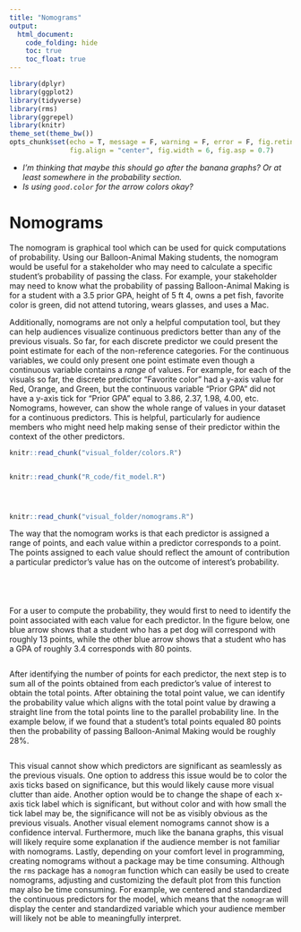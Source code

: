```yaml
---
title: "Nomograms"
output:
  html_document:
    code_folding: hide
    toc: true
    toc_float: true
---
```


```r
library(dplyr)
library(ggplot2)
library(tidyverse)
library(rms)
library(ggrepel)
library(knitr)
theme_set(theme_bw())
opts_chunk$set(echo = T, message = F, warning = F, error = F, fig.retina = 3,
               fig.align = "center", fig.width = 6, fig.asp = 0.7)
```


* *I'm thinking that maybe this should go after the banana graphs? Or at least somewhere in the probability section.*
* *Is using `good.color` for the arrow colors okay?*


# Nomograms

The nomogram is graphical tool which can be used for quick computations of probability. Using our Balloon-Animal Making students, the nomogram would be useful for a stakeholder who may need to calculate a specific student's probability of passing the class. For example, your stakeholder may need to know what the probability of passing Balloon-Animal Making is for a student with a 3.5 prior GPA, height of 5 ft 4, owns a pet fish, favorite color is green, did not attend tutoring, wears glasses, and uses a Mac. 

Additionally, nomograms are not only a helpful computation tool, but they can help audiences visualize continuous predictors better than any of the previous visuals. So far, for each discrete predictor we could present the point estimate for each of the non-reference categories. For the continuous variables, we could only present one point estimate even though a continuous variable contains a *range* of values. For example, for each of the visuals so far, the discrete predictor "Favorite color" had a y-axis value for Red, Orange, and Green, but the continuous variable "Prior GPA" did not have a y-axis tick for "Prior GPA" equal to 3.86, 2.37, 1.98, 4.00, etc. Nomograms, however, can show the whole range of values in your dataset for a continuous predictors. This is helpful, particularly for audience members who might need help making sense of their predictor within the context of the other predictors. 

```r
knitr::read_chunk("visual_folder/colors.R")
```
```r
```
```r
knitr::read_chunk("R_code/fit_model.R")
```
```r
```
```r
```
```r
```
```r
knitr::read_chunk("visual_folder/nomograms.R")
```

The way that the nomogram works is that each predictor is assigned a range of points, and each value within a predictor corresponds to a point. The points assigned to each value should reflect the amount of contribution a particular predictor's value has on the outcome of interest's probability.

```r
```

```r
```

```r
```

```r
```

For a user to compute the probability, they would first to need to identify the point associated with each value for each predictor. In the figure below, one blue arrow shows that a student who has a pet dog will correspond with roughly 13 points, while the other blue arrow shows that a student who has a GPA of roughly 3.4 corresponds with 80 points. 

```r
```

After identifying the number of points for each predictor, the next step is to sum all of the points obtained from each predictor's value of interest to obtain the total points. After obtaining the total point value, we can identify the probability value which aligns with the total point value by drawing a straight line from the total points line to the parallel probability line. In the example below, if we found that a student's total points equaled 80 points then the probability of passing Balloon-Animal Making would be roughly 28%. 

```r
```

This visual cannot show which predictors are significant as seamlessly as the previous visuals. One option to address this issue would be to color the axis ticks based on significance, but this would likely cause more visual clutter than aide. Another option would be to change the shape of each x-axis tick label which is significant, but without color and with how small the tick label may be, the significance will not be as visibly obvious as the previous visuals. Another visual element nomograms cannot show is a confidence interval. Furthermore, much like the banana graphs, this visual will likely require some explanation if the audience member is not familiar with nomograms. Lastly, depending on your comfort level in programming, creating nomograms without a package may be time consuming. Although the `rms` package has a `nomogram` function which can easily be used to create nomograms, adjusting and customizing the default plot from this function may also be time consuming. For example, we centered and standardized the continuous predictors for the model, which means that the `nomogram` will display the center and standardized variable which your audience member will likely not be able to meaningfully interpret. 



